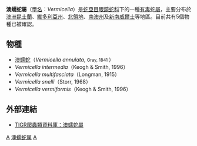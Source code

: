 {{Automatic taxobox
| taxon = Vermicella
| authority = Gray ''In'' Günther, 1858
}}

'''澳蠕蛇屬'''（[[學名|學名]]：''Vermicella''）是[[蛇亞目|蛇亞目]][[眼鏡蛇科|眼鏡蛇科]]下的一種[[毒蛇|有毒]]蛇[[屬|屬]]，主要分布於[[澳洲|澳洲]][[昆士蘭|昆士蘭]]、[[維多利亞州|維多利亞州]]、[[北領地|北領地]]、[[南澳州|南澳州]]及[[新南威爾士|新南威爾士]]等地區。目前共有5個物種已被確認。

==物種==
*[[澳蠕蛇|澳蠕蛇]]（''Vermicella annulata'', <small>Gray, 1841 </small>）
*''Vermicella intermedia''（Keogh & Smith, 1996）
*''Vermicella multifasciata''（Longman, 1915）
*''Vermicella snelli''（Storr, 1968）
*''Vermicella vermiformis''（Keogh & Smith, 1996）

==外部連結==
*{{en}}[http://reptile-database.reptarium.cz/search.php?taxon=&genus=Vermicella&submit=Search TIGR爬蟲類資料庫：澳蠕蛇屬]
{{Taxonbar|from=Q195295}}

[[Category:眼鏡蛇科|A]]
[[Category:澳蠕蛇属|]]
[[Category:1858年描述的分类群|A]]


{{snake-stub}}